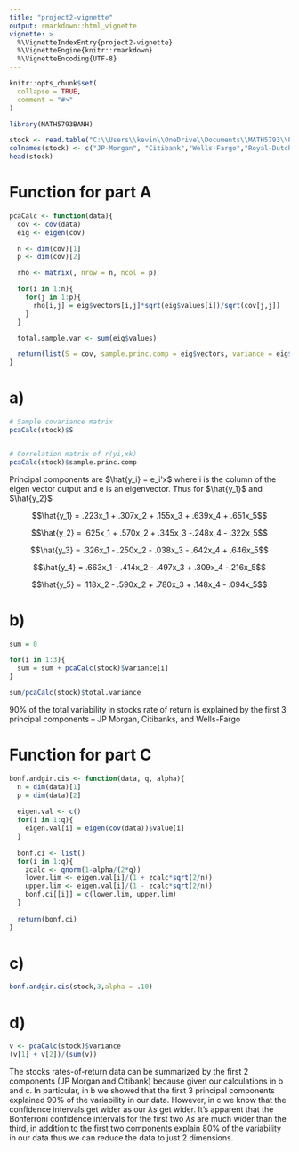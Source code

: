 ```yaml
---
title: "project2-vignette"
output: rmarkdown::html_vignette
vignette: >
  %\VignetteIndexEntry{project2-vignette}
  %\VignetteEngine{knitr::rmarkdown}
  %\VignetteEncoding{UTF-8}
---
```


```r
knitr::opts_chunk$set(
  collapse = TRUE,
  comment = "#>"
)
```

```r
library(MATH5793BANH)
```


```r
stock <- read.table("C:\\Users\\kevin\\OneDrive\\Documents\\MATH5793\\Project2\\T8-4.DAT")
colnames(stock) <- c("JP-Morgan", "Citibank","Wells-Fargo","Royal-Dutch-Shell","Exxon-Mobil")
head(stock)
```



# Function for part A

```r
pcaCalc <- function(data){
  cov <- cov(data)
  eig <- eigen(cov)

  n <- dim(cov)[1]
  p <- dim(cov)[2]

  rho <- matrix(, nrow = n, ncol = p)

  for(i in 1:n){
    for(j in 1:p){
      rho[i,j] = eig$vectors[i,j]*sqrt(eig$values[i])/sqrt(cov[j,j])
    }
  }

  total.sample.var <- sum(eig$values)

  return(list(S = cov, sample.princ.comp = eig$vectors, variance = eig$values, total.variance = total.sample.var, correlation = rho))
}
```




# a)
```r
# Sample covariance matrix
pcaCalc(stock)$S


# Correlation matrix of r(yi,xk)
pcaCalc(stock)$sample.princ.comp
```

Principal components are $\hat{y_i} = e_i'x$ where i is the column of the eigen vector output and e is an eigenvector. Thus for $\hat{y_1}$ and $\hat{y_2}$

$$\hat{y_1} = .223x_1 + .307x_2 + .155x_3 + .639x_4 + .651x_5$$

$$\hat{y_2} = .625x_1 + .570x_2 + .345x_3 -.248x_4 - .322x_5$$

$$\hat{y_3} = .326x_1 - .250x_2 - .038x_3 - .642x_4 + .646x_5$$

$$\hat{y_4} = .663x_1 - .414x_2 - .497x_3 + .309x_4 -.216x_5$$


$$\hat{y_5} = .118x_2 - .590x_2 + .780x_3 + .148x_4 - .094x_5$$


# b)
```r
sum = 0

for(i in 1:3){
  sum = sum + pcaCalc(stock)$variance[i]
}

sum/pcaCalc(stock)$total.variance
```


90% of the total variability in stocks rate of return is explained by the first 3 principal components -- JP Morgan, Citibanks, and Wells-Fargo


# Function for part C
```r
bonf.andgir.cis <- function(data, q, alpha){
  n = dim(data)[1]
  p = dim(data)[2]
  
  eigen.val <- c()
  for(i in 1:q){
    eigen.val[i] = eigen(cov(data))$value[i]
  }
  
  bonf.ci <- list()
  for(i in 1:q){
    zcalc <- qnorm(1-alpha/(2*q))
    lower.lim <- eigen.val[i]/(1 + zcalc*sqrt(2/n))
    upper.lim <- eigen.val[i]/(1 - zcalc*sqrt(2/n))
    bonf.ci[[i]] = c(lower.lim, upper.lim)
  }
  
  return(bonf.ci)
}
```




# c) 
```r
bonf.andgir.cis(stock,3,alpha = .10)
```



# d)

```r
v <- pcaCalc(stock)$variance
(v[1] + v[2])/(sum(v))
```

The stocks rates-of-return data can be summarized by the first 2 components (JP Morgan and Citibank) because given our calculations in b and c. In particular, in b we showed that the first 3 principal components explained 90% of the variability in our data. However, in c we know that the confidence intervals get wider as our $\lambda s$ get wider. It's apparent that the Bonferroni confidence intervals for the first two $\lambda s$ are much wider than the third, in addition to the first two components explain 80% of the variability in our data thus we can reduce the data to just 2 dimensions.




